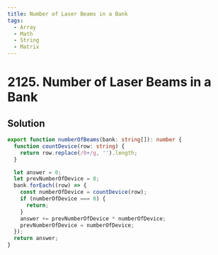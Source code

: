 ```yaml
---
title: Number of Laser Beams in a Bank
tags:
  - Array
  - Math
  - String
  - Matrix
---
```


# 2125. Number of Laser Beams in a Bank

<Badges>
  <LevelBadge level="medium" />
  <TopicBadge name="Array" slug="array" />
  <TopicBadge name="Math" slug="math" />
  <TopicBadge name="String" slug="string" />
  <TopicBadge name="Matrix" slug="matrix" />
</Badges>

## Solution

```typescript filename="solution.ts" copy
export function numberOfBeams(bank: string[]): number {
  function countDevice(row: string) {
    return row.replace(/0+/g, '').length;
  }

  let answer = 0;
  let prevNumberOfDevice = 0;
  bank.forEach((row) => {
    const numberOfDevice = countDevice(row);
    if (numberOfDevice === 0) {
      return;
    }
    answer += prevNumberOfDevice * numberOfDevice;
    prevNumberOfDevice = numberOfDevice;
  });
  return answer;
}
```

<ProblemLink
  codingSite="leetcode"
  href="https://leetcode.com/problems/number-of-laser-beams-in-a-bank"
  title="Number of Laser Beams in a Bank"
/>
